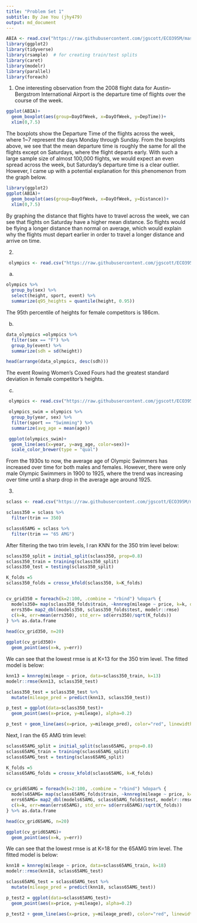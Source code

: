 ```yaml
---
title: "Problem Set 1"
subtitle: By Jae You (jhy479)
output: md_document
---
```

``` r

ABIA <- read.csv("https://raw.githubusercontent.com/jgscott/ECO395M/master/data/ABIA.csv")
library(ggplot2)
library(tidyverse)
library(rsample)  # for creating train/test splits
library(caret)
library(modelr)
library(parallel)
library(foreach)
```

1) One interesting observation from the 2008 flight data for Austin-Bergstrom International Airport is the departure time of flights over the course of the week.

```r

ggplot(ABIA)+
  geom_boxplot(aes(group=DayOfWeek, x=DayOfWeek, y=DepTime))+
  xlim(0,7.5)
```

 The boxplots show the Departure Time of the flights across the week, where 1~7 represent the days Monday through Sunday. From the boxplots above, we see that the mean departure time is roughly the same for all the flights except on Saturdays, where the flight departs early. With such a large sample size of almost 100,000 flights, we would expect an even spread across the week, but Saturday's departure time is a clear outlier. However, I came up with a potential explanation for this phenomenon from the graph below.

``` r
library(ggplot2)
ggplot(ABIA)+
  geom_boxplot(aes(group=DayOfWeek, x=DayOfWeek, y=Distance))+
  xlim(0,7.5)
```

 By graphing the distance that flights have to travel across the week, we can see that flights on Saturday have a higher mean distance. So flights would be flying a longer distance than normal on average, which would explain why the flights must depart earlier in order to travel a longer distance and arrive on time.
 
 
 2)
```r
 olympics <- read.csv("https://raw.githubusercontent.com/jgscott/ECO395M/master/data/olympics_top20.csv")
```
 
 a)
 
```r
olympics %>%
  group_by(sex) %>%
  select(height, sport, event) %>%
  summarize(q95_heights = quantile(height, 0.95))
```

 The 95th percentile of heights for female competitors is 186cm.
 
 b)
 
```r
data_olympics =olympics %>%
  filter(sex == "F") %>%
  group_by(event) %>%
  summarize(sdh = sd(height))

head(arrange(data_olympics, desc(sdh)))

```

 The event Rowing Women's Coxed Fours had the greatest standard deviation in female competitor's heights.
 
 c)
 
```r
 olympics <- read.csv("https://raw.githubusercontent.com/jgscott/ECO395M/master/data/olympics_top20.csv")

 olympics_swim = olympics %>%
  group_by(year, sex) %>%
  filter(sport == "Swimming") %>%
  summarize(avg_age = mean(age))

 ggplot(olympics_swim)+
  geom_line(aes(x=year, y=avg_age, color=sex))+
  scale_color_brewer(type = "qual")
```
 From the 1930s to now, the average age of Olympic Swimmers has increased over time for both males and females. However, there were only male Olympic Swimmers in 1900 to 1925, where the trend was increasing over time until a sharp drop in the average age around 1925.


 3) 

```r
sclass <- read.csv("https://raw.githubusercontent.com/jgscott/ECO395M/master/data/sclass.csv")
```
```r
sclass350 = sclass %>%
  filter(trim == 350)

sclass65AMG = sclass %>%
  filter(trim == "65 AMG")
```
 After filtering the two trim levels, I ran KNN for the 350 trim level below:

```r

sclass350_split = initial_split(sclass350, prop=0.8)
sclass350_train = training(sclass350_split)
sclass350_test = testing(sclass350_split)

K_folds =5
sclass350_folds = crossv_kfold(sclass350, k=K_folds)


cv_grid350 = foreach(k=2:100, .combine = "rbind") %dopar% {
  models350= map(sclass350_folds$train, ~knnreg(mileage ~ price, k=k, data= ., use.all=FALSE))
  errs350= map2_dbl(models350, sclass350_folds$test, modelr::rmse)
  c(k=k, err=mean(errs350), std_err= sd(errs350)/sqrt(K_folds))
} %>% as.data.frame
  
head(cv_grid350, n=20)  
```

```r
ggplot(cv_grid350)+
  geom_point(aes(x=k, y=err))
```

 We can see that the lowest rmse is at K=13 for the 350 trim level.
 The fitted model is below:

```r
knn13 = knnreg(mileage ~ price, data=sclass350_train, k=13)
modelr::rmse(knn13, sclass350_test)

sclass350_test = sclass350_test %>%
  mutate(mileage_pred = predict(knn13, sclass350_test))

p_test = ggplot(data=sclass350_test)+
  geom_point(aes(x=price, y=mileage), alpha=0.2)
```

```r
p_test + geom_line(aes(x=price, y=mileage_pred), color="red", linewidth=1.5)
```

 Next, I ran the 65 AMG trim level:
```r

sclass65AMG_split = initial_split(sclass65AMG, prop=0.8)
sclass65AMG_train = training(sclass65AMG_split)
sclass65AMG_test = testing(sclass65AMG_split)

K_folds =5
sclass65AMG_folds = crossv_kfold(sclass65AMG, k=K_folds)


cv_grid65AMG = foreach(k=2:100, .combine = "rbind") %dopar% {
  models65AMG= map(sclass65AMG_folds$train, ~knnreg(mileage ~ price, k=k, data= ., use.all=FALSE))
  errs65AMG= map2_dbl(models65AMG, sclass65AMG_folds$test, modelr::rmse)
  c(k=k, err=mean(errs65AMG), std_err= sd(errs65AMG)/sqrt(K_folds))
} %>% as.data.frame

head(cv_grid65AMG, n=20)  
```

```r
ggplot(cv_grid65AMG)+
  geom_point(aes(x=k, y=err))

``` 
 
 We can see that the lowest rmse is at K=18 for the 65AMG trim level.
 The fitted model is below:
 
```r

knn18 = knnreg(mileage ~ price, data=sclass65AMG_train, k=18)
modelr::rmse(knn18, sclass65AMG_test)

sclass65AMG_test = sclass65AMG_test %>%
  mutate(mileage_pred = predict(knn18, sclass65AMG_test))

p_test2 = ggplot(data=sclass65AMG_test)+
  geom_point(aes(x=price, y=mileage), alpha=0.2)
```

```r
p_test2 + geom_line(aes(x=price, y=mileage_pred), color="red", linewidth=1.5)
```
 